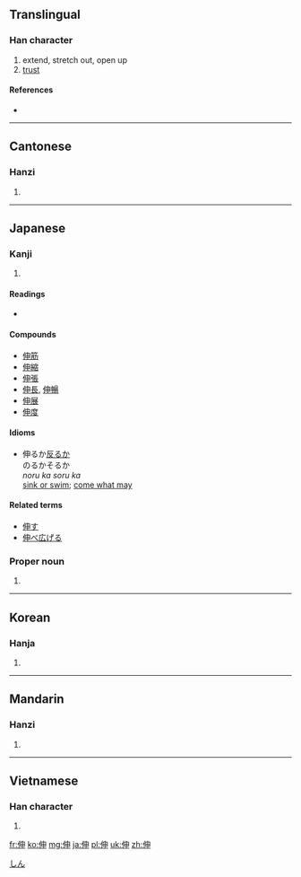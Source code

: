 ==Translingual==

===Han character===
{{Han char|rn=9|rad=人|as=05|sn=7|four=2520<sub>6</sub>|canj=人中田中 (OLWL)|ids=⿰[[亻]][[申]]}}

# extend, stretch out, open up
# [[trust]]

====References====
* {{Han ref|kx=0097.060|dkj=00481|dj=0205.120|hdz=10133.020|uh=4F38|ud=20280|bh=A6F9|bd=42745}}

----

==Cantonese==

===Hanzi===
{{yue-hanzi|jyut=|y=san1}}

# {{defn|lang=yue|sort=人05}}

----

==Japanese==

===Kanji===
{{ja-kanji|grade=c|rs=人05}}

# {{defn|lang=ja|sort=人05}}

====Readings====
* {{ja-readings|on=[[しん]] ([[shin]])|kun=[[のびる]] ([[伸びる]], [[nobiru]]), [[のばす]] ([[伸ばす]], [[nobasu]])}}

====Compounds====
* [[伸筋]]
* [[伸縮]]
* [[伸張]]
* [[伸長]], [[伸暢]]
* [[伸展]]
* [[伸度]]

====Idioms====
* 伸るか[[反る]]か<br>のるかそるか<br>''noru ka soru ka''<br>[[sink or swim]]; [[come what may]]

====Related terms====
* [[伸す]]
* [[伸べ広げる]]

===Proper noun===
{{ja-pos|k|proper|hira=しん|rom=Shin}}

# {{given name|male|lang=ja}}

[[Category:Japanese male given names|しん]]

----

==Korean==

===Hanja===
{{ko-hanja|hangeul=신|rv=sin|mr=sin}}

# {{defn|lang=ko|sort=人05}}

----

==Mandarin==

===Hanzi===
{{cmn-hanzi|pin=[[shēn]] ([[shen1]])|wg=shen<sup>1</sup>}}

# {{defn|lang=cmn|sort=人05}}

----

==Vietnamese==

===Han character===
{{vi-hantu|[[thân]]|rs=人05}}

# {{defn|lang=vi|sort=人05}}

[[fr:伸]]
[[ko:伸]]
[[mg:伸]]
[[ja:伸]]
[[pl:伸]]
[[uk:伸]]
[[zh:伸]]